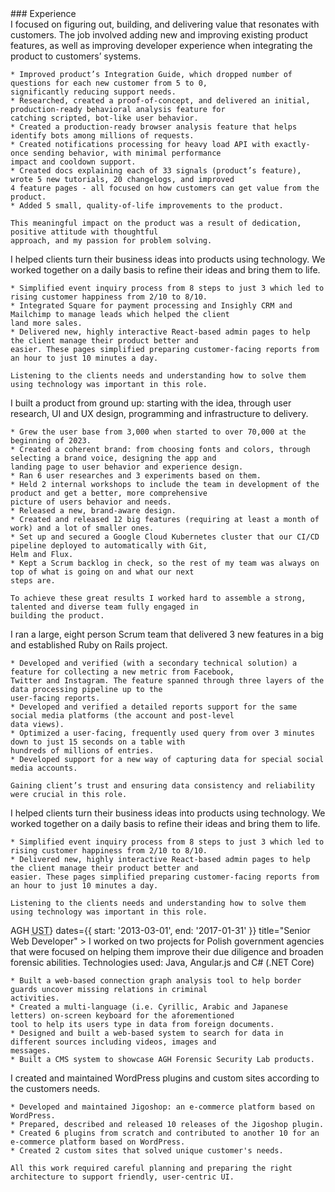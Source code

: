 <ResumeSectionHeader>
  ### Experience
</ResumeSectionHeader>

<div className="border-l border-accent ml-2 my-6 pl-6 flex flex-col gap-10">
  <ResumeExperience
    company="Castle Intelligence Inc."
    dates={{ start: '2024-01-01', end: '2025-02-01' }}
    title="Staff Software Engineer"
  >
    I focused on figuring out, building, and delivering value that resonates with customers. The job involved adding new
    and improving existing product features, as well as improving developer experience when integrating the product to
    customers’ systems.

    * Improved product’s Integration Guide, which dropped number of questions for each new customer from 5 to 0,
    significantly reducing support needs.
    * Researched, created a proof-of-concept, and delivered an initial, production-ready behavioral analysis feature for
    catching scripted, bot-like user behavior.
    * Created a production-ready browser analysis feature that helps identify bots among millions of requests.
    * Created notifications processing for heavy load API with exactly-once sending behavior, with minimal performance
    impact and cooldown support.
    * Created docs explaining each of 33 signals (product’s feature), wrote 5 new tutorials, 20 changelogs, and improved
    4 feature pages - all focused on how customers can get value from the product.
    * Added 5 small, quality-of-life improvements to the product.

    This meaningful impact on the product was a result of dedication, positive attitude with thoughtful
    approach, and my passion for problem solving.
  </ResumeExperience>
  <ResumeExperience
    company="u2i LLC"
    dates={{ start: '2023-05-01', end: '2023-12-31' }}
    title="Senior Software Engineer"
  >
    I helped clients turn their business ideas into products using technology. We worked together on a daily basis to
    refine their ideas and bring them to life.

    * Simplified event inquiry process from 8 steps to just 3 which led to rising customer happiness from 2/10 to 8/10.
    * Integrated Square for payment processing and Insighly CRM and Mailchimp to manage leads which helped the client
    land more sales.
    * Delivered new, highly interactive React-based admin pages to help the client manage their product better and
    easier. These pages simplified preparing customer-facing reports from an hour to just 10 minutes a day.

    Listening to the clients needs and understanding how to solve them using technology was important in this role.
  </ResumeExperience>
  <ResumeExperience
    company="u2i LLC (RetroTool)"
    dates={{ start: '2020-03-01', end: '2023-05-01' }}
    title="Product Manager"
  >
    I built a product from ground up: starting with the idea, through user research, UI and UX design, programming and
    infrastructure to delivery.

    * Grew the user base from 3,000 when started to over 70,000 at the beginning of 2023.
    * Created a coherent brand: from choosing fonts and colors, through selecting a brand voice, designing the app and
    landing page to user behavior and experience design.
    * Ran 6 user researches and 3 experiments based on them.
    * Held 2 internal workshops to include the team in development of the product and get a better, more comprehensive
    picture of users behavior and needs.
    * Released a new, brand-aware design.
    * Created and released 12 big features (requiring at least a month of work) and a lot of smaller ones.
    * Set up and secured a Google Cloud Kubernetes cluster that our CI/CD pipeline deployed to automatically with Git,
    Helm and Flux.
    * Kept a Scrum backlog in check, so the rest of my team was always on top of what is going on and what our next
    steps are.

    To achieve these great results I worked hard to assemble a strong, talented and diverse team fully engaged in
    building the product.
  </ResumeExperience>
  <ResumeExperience
    company="u2i LLC"
    dates={{ start: '2019-02-01', end: '2020-02-28' }}
    title="Tech Lead"
  >
    I ran a large, eight person Scrum team that delivered 3 new features in a big and
    established Ruby on Rails project.

    * Developed and verified (with a secondary technical solution) a feature for collecting a new metric from Facebook,
    Twitter and Instagram. The feature spanned through three layers of the data processing pipeline up to the
    user-facing reports.
    * Developed and verified a detailed reports support for the same social media platforms (the account and post-level
    data views).
    * Optimized a user-facing, frequently used query from over 3 minutes down to just 15 seconds on a table with
    hundreds of millions of entries.
    * Developed support for a new way of capturing data for special social media accounts.

    Gaining client’s trust and ensuring data consistency and reliability were crucial in this role.
  </ResumeExperience>
  <ResumeExperience
    company="u2i LLC"
    dates={{ start: '2017-02-01', end: '2019-01-31' }}
    title="Software Engineer"
  >
    I helped clients turn their business ideas into products using technology. We worked together on a daily basis to
    refine their ideas and bring them to life.

    * Simplified event inquiry process from 8 steps to just 3 which led to rising customer happiness from 2/10 to 8/10.
    * Delivered new, highly interactive React-based admin pages to help the client manage their product better and
    easier. These pages simplified preparing customer-facing reports from an hour to just 10 minutes a day.

    Listening to the clients needs and understanding how to solve them using technology was important in this role.
  </ResumeExperience>
  <ResumeExperience
    company={<>AGH <abbr className="cursor-help" title="University of Science and Technology">UST</abbr></>}
    dates={{ start: '2013-03-01', end: '2017-01-31' }}
    title="Senior Web Developer"
  >
    I worked on two projects for Polish government agencies that were focused on helping them improve their due
    diligence and broaden forensic abilities. Technologies used: Java, Angular.js and C# (.NET Core)

    * Built a web-based connection graph analysis tool to help border guards uncover missing relations in criminal
    activities.
    * Created a multi-language (i.e. Cyrillic, Arabic and Japanese letters) on-screen keyboard for the aforementioned
    tool to help its users type in data from foreign documents.
    * Designed and built a web-based system to search for data in different sources including videos, images and
    messages.
    * Built a CMS system to showcase AGH Forensic Security Lab products.
  </ResumeExperience>
  <ResumeExperience
    company="OptArt"
    dates={{ start: '2008-01-01', end: '2015-05-31' }}
    title="WordPress Plugins Developer"
  >
    I created and maintained WordPress plugins and custom sites according to the customers needs.

    * Developed and maintained Jigoshop: an e-commerce platform based on WordPress.
    * Prepared, described and released 10 releases of the Jigoshop plugin.
    * Created 6 plugins from scratch and contributed to another 10 for an e-commerce platform based on WordPress.
    * Created 2 custom sites that solved unique customer's needs.

    All this work required careful planning and preparing the right architecture to support friendly, user-centric UI.
  </ResumeExperience>
</div>
